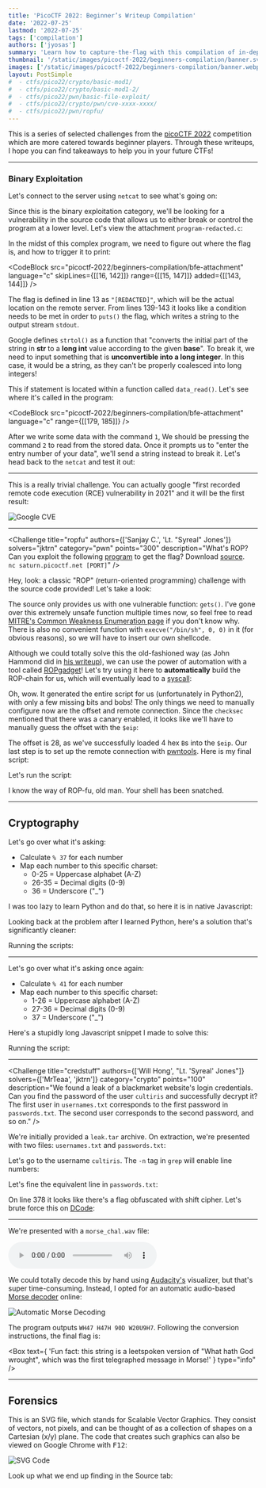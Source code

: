 ```yaml
---
title: 'PicoCTF 2022: Beginner’s Writeup Compilation'
date: '2022-07-25'
lastmod: '2022-07-25'
tags: ['compilation']
authors: ['jyosas']
summary: 'Learn how to capture-the-flag with this compilation of in-depth writeups from picoCTF 2022. Covers introductory-level challenges in all categories!'
thumbnail: '/static/images/picoctf-2022/beginners-compilation/banner.svg'
images: ['/static/images/picoctf-2022/beginners-compilation/banner.webp']
layout: PostSimple
#  - ctfs/pico22/crypto/basic-mod1/
#  - ctfs/pico22/crypto/basic-mod1-2/
#  - ctfs/pico22/pwn/basic-file-exploit/
#  - ctfs/pico22/crypto/pwn/cve-xxxx-xxxx/
#  - ctfs/pico22/pwn/ropfu/
---
```


This is a series of selected challenges from the [picoCTF 2022](https://picoctf.org/) competition which are more catered towards beginner players. Through these writeups, I hope you can find takeaways to help you in your future CTFs!

---

### Binary Exploitation

<Challenge
    title="basic-file-exploit"
    authors="Will Hong"
    solvers="jktrn"
    category="pwn"
    points="100"
    description="The program provided allows you to write to a file and read what you wrote from it. Try playing around with it and see if you can break it! Connect to the program with netcat:  
    `$ nc saturn.picoctf.net 50366`"
/>

Let's connect to the server using `netcat` to see what's going on:

<CodeBlock src="picoctf-2022/beginners-compilation/bfe-first-netcat" rawHTML terminal />

Since this is the binary exploitation category, we'll be looking for a vulnerability in the source code that allows us to either break or control the program at a lower level. Let's view the attachment `program-redacted.c`:

<CodeBlock src="picoctf-2022/beginners-compilation/bfe-attachment" language="c" scrollable />

In the midst of this complex program, we need to figure out where the flag is, and how to trigger it to print:

<CodeBlock
    src="picoctf-2022/beginners-compilation/bfe-attachment"
    language="c"
    skipLines={[[16, 142]]}
    range={[[15, 147]]}
    added={[[143, 144]]}
/>

The flag is defined in line 13 as `"[REDACTED]"`, which will be the actual location on the remote server. From lines 139-143 it looks like a condition needs to be met in order to `puts()` the flag, which writes a string to the output stream `stdout`.

Google defines `strtol()` as a function that "converts the initial part of the string in **str** to a **long int** value according to the given **base**". To break it, we need to input something that is **unconvertible into a long integer**. In this case, it would be a string, as they can't be properly coalesced into long integers!

This if statement is located within a function called `data_read()`. Let's see where it's called in the program:

<CodeBlock
    src="picoctf-2022/beginners-compilation/bfe-attachment"
    language="c"
    range={[[179, 185]]}
/>

After we write some data with the command `1`, We should be pressing the command `2` to read from the stored data. Once it prompts us to "enter the entry number of your data", we'll send a string instead to break it. Let's head back to the `netcat` and test it out:

<CodeBlock src="picoctf-2022/beginners-compilation/bfe-last-netcat" rawHTML terminal />

---

<Challenge
    title="CVE-XXXX-XXXX"
    authors="Mubarak Mikail"
    solvers="jktrn"
    category="osint"
    points="100"
    description="Enter the CVE of the vulnerability as the flag with the correct flag format - `picoCTF{CVE-XXXX-XXXXX}` - replacing `XXXX-XXXXX` with the numbers for the matching vulnerability. The CVE we're looking for is the first recorded remote code execution (RCE) vulnerability in 2021 in the Windows Print Spooler Service, which is available across desktop and server versions of Windows operating systems. The service is used to manage printers and print servers."
/>

This is a really trivial challenge. You can actually google "first recorded remote code execution (RCE) vulnerability in 2021" and it will be the first result:

![Google CVE](/static/images/picoctf-2022/beginners-compilation/cve-google.png)

<Box text="**CVE-XXXX-XXXX**: `picoCTF{CVE-2021-34527}`" type="flag" />

---

<Challenge
    title="ropfu"
    authors={['Sanjay C.', 'Lt. "Syreal" Jones']}
    solvers="jktrn"
    category="pwn"
    points="300"
    description="What's ROP?  
    Can you exploit the following [program](#nofileforyou) to get the flag? Download [source](#nofileforyou).  
    `nc saturn.picoctf.net [PORT]`"
/>

<Box
    text="Warning: This is an **instance-based** challenge. Port info will be redacted alongside the last eight characters of the flag, as they are dynamic."
    type="warning"
/>

<CodeBlock src="picoctf-2022/beginners-compilation/ropfu-checksec" rawHTML terminal />

Hey, look: a classic "ROP" (return-oriented programming) challenge with the source code provided! Let's take a look:

<CodeBlock src="picoctf-2022/beginners-compilation/ropfu-attachment" language="c" />

The source only provides us with one vulnerable function: `gets()`. I've gone over this extremely unsafe function multiple times now, so feel free to read [MITRE's Common Weakness Enumeration page](https://cwe.mitre.org/data/definitions/242) if you don't know why. There is also no convenient function with `execve("/bin/sh", 0, 0)` in it (for obvious reasons), so we will have to insert our own shellcode.

Although we could totally solve this the old-fashioned way (as John Hammond did in [his writeup](https://www.youtube.com/watch?v=c7wNN8qgxAA)), we can use the power of automation with a tool called [ROPgadget](https://github.com/JonathanSalwan/ROPgadget)! Let's try using it here to **automatically** build the ROP-chain for us, which will eventually lead to a [syscall](https://en.wikipedia.org/wiki/System_call):

<CodeBlock src="picoctf-2022/beginners-compilation/ropfu-ropchain" rawHTML terminal />

Oh, wow. It generated the entire script for us (unfortunately in Python2), with only a few missing bits and bobs! The only things we need to manually configure now are the offset and remote connection. Since the `checksec` mentioned that there was a canary enabled, it looks like we'll have to manually guess the offset with the `$eip`:

<CodeBlock src="picoctf-2022/beginners-compilation/ropfu-gdb" rawHTML terminal />

The offset is 28, as we've successfully loaded 4 hex `B`s into the `$eip`. Our last step is to set up the remote connection with [pwntools](https://docs.pwntools.com/en/stable/). Here is my final script:

<CodeBlock src="picoctf-2022/beginners-compilation/ropfu-solve" language="python" scrollable />

Let's run the script:

<CodeBlock src="picoctf-2022/beginners-compilation/ropfu-run" rawHTML terminal />

I know the way of ROP-fu, old man. Your shell has been snatched.

---

## Cryptography

<Challenge
    title="basic-mod1"
    authors="Will Hong"
    solvers="jktrn"
    category="crypto"
    points="100"
    description="We found this weird message being passed around on the servers, we think we have a working decryption scheme.  
    Take each number mod 37 and map it to the following character set - 0-25 is the alphabet (uppercase), 26-35 are the decimal digits, and 36 is an underscore. Wrap your decrypted message in the picoCTF flag format (i.e. `picoCTF{decrypted_message}`)"
/>

Let's go over what it's asking:

-   Calculate `% 37` for each number
-   Map each number to this specific charset:
    -   0-25 = Uppercase alphabet (A-Z)
    -   26-35 = Decimal digits (0-9)
    -   36 = Underscore ("\_")

I was too lazy to learn Python and do that, so here it is in native Javascript:

<CodeBlock src="picoctf-2022/beginners-compilation/bm1-solve-js" language="javascript" />

Looking back at the problem after I learned Python, here's a solution that's significantly cleaner:

<CodeBlock src="picoctf-2022/beginners-compilation/bm1-solve-py" language="python" />

Running the scripts:

<CodeBlock src="picoctf-2022/beginners-compilation/bm1-run" rawHTML terminal />

---

<Challenge
    title="basic-mod2"
    authors="Will Hong"
    solvers="jktrn"
    category="crypto"
    points="100"
    description="A new modular challenge! Take each number mod 41 and find the modular inverse for the result. Then map to the following character set - 1-26 are the alphabet, 27-36 are the decimal digits, and 37 is an underscore. Wrap your decrypted message in the picoCTF flag format (`picoCTF{decrypted_message}`)."
/>

Let's go over what it's asking once again:

-   Calculate `% 41` for each number
-   Map each number to this specific charset:
    -   1-26 = Uppercase alphabet (A-Z)
    -   27-36 = Decimal digits (0-9)
    -   37 = Underscore ("\_")

Here's a stupidly long Javascript snippet I made to solve this:

<CodeBlock src="picoctf-2022/beginners-compilation/bm2-solve" language="javascript" />

Running the script:

<CodeBlock src="picoctf-2022/beginners-compilation/bm2-run" rawHTML terminal />

---

<Challenge
    title="credstuff"
    authors={['Will Hong', "Lt. 'Syreal' Jones"]}
    solvers={['MrTeaa', 'jktrn']}
    category="crypto"
    points="100"
    description="We found a leak of a blackmarket website's login credentials. Can you find the password of the user `cultiris` and successfully decrypt it?  
    The first user in `usernames.txt` corresponds to the first password in `passwords.txt`. The second user corresponds to the second password, and so on."
/>

We're initially provided a `leak.tar` archive. On extraction, we're presented with two files: `usernames.txt` and `passwords.txt`:

<div className="flex flex-col items-center justify-center gap-4 md:flex-row">
    <div>
        <CodeBlock src="picoctf-2022/beginners-compilation/credstuff-usernames" language="text" />
    </div>
    <div>
        <CodeBlock src="picoctf-2022/beginners-compilation/credstuff-passwords" language="text" />
    </div>
</div>

Let's go to the username `cultiris`. The `-n` tag in `grep` will enable line numbers:

<CodeBlock src="picoctf-2022/beginners-compilation/credstuff-grep" rawHTML terminal />

Let's fine the equivalent line in `passwords.txt`:

<CodeBlock src="picoctf-2022/beginners-compilation/credstuff-search" rawHTML />

On line 378 it looks like there's a flag obfuscated with shift cipher. Let's brute force this on [DCode](https://www.dcode.fr/caesar-cipher):

<CodeBlock src="picoctf-2022/beginners-compilation/credstuff-dcode" rawHTML />

<Box text="**credstuff**: `picoCTF{C7r1F_54V35_71M3}`" type="flag" />

---

<Challenge
    title="morse-code"
    authors="Will Hong"
    solvers="jktrn"
    category="crypto"
    points="100"
    description="Morse code is well known. Can you decrypt this?  
    Wrap your answer with `picoCTF{}`, put underscores in place of pauses, and use all lowercase."
/>

We're presented with a `morse_chal.wav` file:

<div className="my-4 flex items-center justify-center">
    <audio controls>
        <source src="/static/images/picoctf-2022/beginners-compilation/morse_chal.wav" />
        Your browser does not support the audio element.
    </audio>
</div>

We could totally decode this by hand using [Audacity's](https://www.audacityteam.org/) visualizer, but that's super time-consuming. Instead, I opted for an automatic audio-based [Morse decoder](https://morsecode.world/international/decoder/audio-decoder-adaptive.html) online:

![Automatic Morse Decoding](/static/images/picoctf-2022/beginners-compilation/morse-code.gif)

The program outputs `WH47 H47H 90D W20U9H7`. Following the conversion instructions, the final flag is:

<Box text="**morse-code**: `picoCTF{wh47_h47h_90d_w20u9h7}`" type="flag" />

<Box
    text={
        'Fun fact: this string is a leetspoken version of "What hath God wrought", which was the first telegraphed message in Morse!'
    }
    type="info"
/>

---

## Forensics

<Challenge
    title="Enhance!"
    authors="Lt. 'Syreal' Jones"
    solvers="jktrn"
    category="forensics"
    points="100"
    description="Download this image file and find the flag.
    <img src='/static/images/picoctf-2022/beginners-compilation/svg.png' className='!mb-0 w-72' alt='svg.png'>
    <figcaption>svg.png</figcaption>"
/>

This is an SVG file, which stands for Scalable Vector Graphics. They consist of vectors, not pixels, and can be thought of as a collection of shapes on a Cartesian (x/y) plane. The code that creates such graphics can also be viewed on Google Chrome with <kbd>F12</kbd>:

![SVG Code](/static/images/picoctf-2022/beginners-compilation/svg2.png)

Look up what we end up finding in the Source tab:

<CodeBlock src="picoctf-2022/beginners-compilation/enhance-flag" language="svg" scrollable />

<Box text="**Enhance!**: `picoCTF{3nh4nc3d_[REDACTED]}`" type="flag" />
